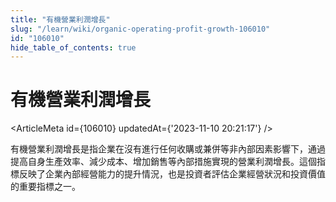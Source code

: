 ```yaml
---
title: "有機營業利潤增長"
slug: "/learn/wiki/organic-operating-profit-growth-106010"
id: "106010"
hide_table_of_contents: true
---
```



# 有機營業利潤增長

<ArticleMeta id={106010} updatedAt={'2023-11-10 20:21:17'} />
<div className='border-solid border-b border-t-0 my-4 border-[var(--ifm-color-gray-300)]' />

有機營業利潤增長是指企業在沒有進行任何收購或兼併等非內部因素影響下，通過提高自身生產效率、減少成本、增加銷售等內部措施實現的營業利潤增長。這個指標反映了企業內部經營能力的提升情況，也是投資者評估企業經營狀況和投資價值的重要指標之一。
